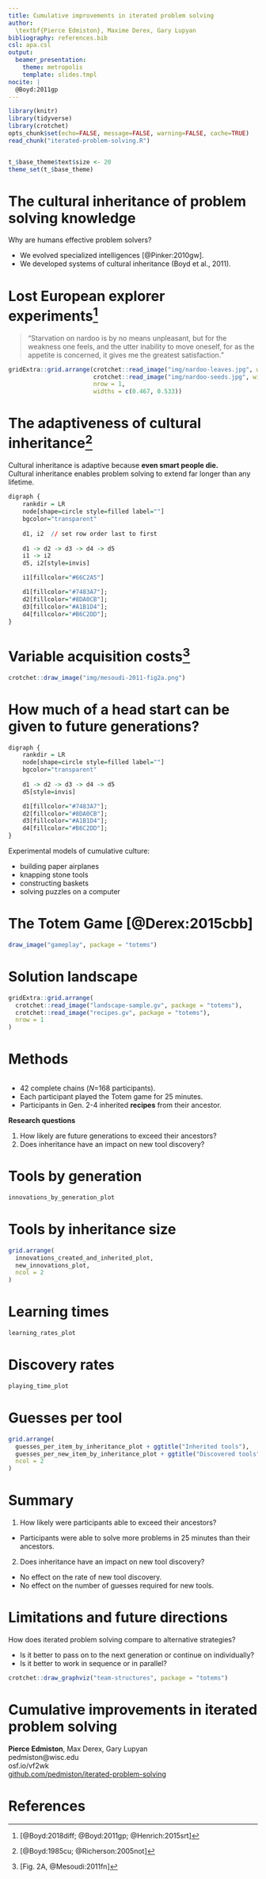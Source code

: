 ```yaml
---
title: Cumulative improvements in iterated problem solving
author: 
  \textbf{Pierce Edmiston}, Maxime Derex, Gary Lupyan
bibliography: references.bib
csl: apa.csl
output:
  beamer_presentation:
    theme: metropolis
    template: slides.tmpl
nocite: |
  @Boyd:2011gp
---
```

```r
library(knitr)
library(tidyverse)
library(crotchet)
opts_chunk$set(echo=FALSE, message=FALSE, warning=FALSE, cache=TRUE)
read_chunk("iterated-problem-solving.R")
```
```r
```
```r
t_$base_theme$text$size <- 20
theme_set(t_$base_theme)
```

# The cultural inheritance of problem solving knowledge

Why are humans effective problem solvers?

- We evolved specialized intelligences [@Pinker:2010gw].
- We developed systems of cultural inheritance (Boyd et al., 2011).

<!--
It seems relatively uncontroverial to say that humans are effective problem
solvers, but it is worth considering what the evidence actually is, that we are
good at problem solving. One way to think about it, from an evolutionary
perspective, is that our species, and no other, has been able to solve the
problems necessary for survival in nearly every terrestrial environment on the
planet. No other single species is able to do this. So what are the
explanations for why humans are so good at adaptive problem solving?

One answer to this question is that we evolved specialized intelligences. On
this view, we are effective problem solvers because our brains evolved so that
individuals could be smart and solve different kinds of problems on their own.

An alternative view is that we owe our success in problem solving in large
part to our systems of cultural inheritance. On this view, it's not our
ability to solve problems as individuals that is all that impressive.
Instead, it's our ability to copy other people that makes us adaptive
problem solvers. Humans may be smart, but cultures are smarter.
-->

# Lost European explorer experiments[^lostexplorer]

> "Starvation on nardoo is by no means unpleasant, but for the weakness one
  feels, and the utter inability to move oneself, for as the appetite is
  concerned, it gives me the greatest satisfaction."

```r
gridExtra::grid.arrange(crotchet::read_image("img/nardoo-leaves.jpg", width = 0.9),
                        crotchet::read_image("img/nardoo-seeds.jpg", width = 0.9),
                        nrow = 1,
                        widths = c(0.467, 0.533))
```

[^lostexplorer]: [@Boyd:2018diff; @Boyd:2011gp; @Henrich:2015srt]

<!--
A favorite source of evidence for why cultures are more adaptive than
individuals comes from what Rob Boyd has termed the Lost European explorer
experiments. This is where a group of intelligent and well-equipped
adventurers somehow gets stranded in a foreign land, and the test is whether
they can survive off the land long enough to make it back home. The irony of
these experiments is that the explorers often die right alongside indigenous
populations who have somehow figured out how to thrive in the same
environment.

An example of this is the Burke and Wills expedition across Australia. As they
ventured across inland Australia they were running out of supplies, but they
ran into a group of Aborigines that was surviving off the land just fine. They
saw that these Aborigines survived largely by eating an acquatic fern called
nardoo, pictured here. The Aborigines prepared this plant by mashing it into
a paste and forming it into little cakes. But all the explorers saw was that
the Aborigines were eating a lot of nardoo, and so they assumed it wasn't
harmful. It turns out that the food preparation process removed toxins from
the nardoo, and when eaten unprepared, it caused a form of thamine deficiency
that ultimately lead to their deaths.

Here is a passage from Wills diary shortly before he died, describing how
odd it was to die of starvation with a full belly.

> Starvation on nardoo is by no means unpleasant, but for the weakness one
  feels, and the utter inability to move oneself, for as the appetite is
  concerned, it gives me the greatest satisfaction.

The Lost European explorer experiments demonstrate that in some cases cultures
seem to be better at solving problems than any individual plopped down in the
same environmental conditions.
-->

# The adaptiveness of cultural inheritance[^br]

Cultural inheritance is adaptive because **even smart people die.**  
Cultural inheritance enables problem solving to extend far longer than any lifetime.  

```r
digraph {
    rankdir = LR
    node[shape=circle style=filled label=""]
    bgcolor="transparent"
    
    d1, i2  // set row order last to first
    
    d1 -> d2 -> d3 -> d4 -> d5
    i1 -> i2
    d5, i2[style=invis]

    i1[fillcolor="#66C2A5"]

    d1[fillcolor="#7483A7"];
    d2[fillcolor="#8DA0CB"];
    d3[fillcolor="#A1B1D4"];
    d4[fillcolor="#B6C2DD"];
}
```

[^br]: [@Boyd:1985cu; @Richerson:2005not]

<!--
Why is cultural inheritance adaptive? Why is it more beneficial to be able to
copy someone else than it is to be able to solve problems as individuals?

One of the basic arguments given for why cultural inheritance is adaptive is
that even smart people die. If you cannot copy, you can only accomplish so much
on your own in a single lifetime, no matter how smart you are. If you can copy,
you can instead spend your life improving what other people invented. What this
means is that problem solving can extend far longer than any single lifetime.
Eventually, cultures can solve problems that individuals cannot.

This argument makes sense to me, but it also assumes something that I think
should not be ignored, and that is that, on this view, problem solving is
relatively unaffected by cultural inheritance. A person in generation 1 has the
same problem solving capacity as a person in generation 4. All cultural
inheritance gives you is a head start or shortcut to individual learning.
-->

# Variable acquisition costs[^var]

```r
crotchet::draw_image("img/mesoudi-2011-fig2a.png")
```

[^var]: [Fig. 2A, @Mesoudi:2011fn]

<!--
There is some evidence to think that cultural inheritance should not accumulate
indefinitely. The main reason is that each new generation has more to learn.
Here's a figure showing the relationship between when a mathematical concept
was originally discovered and the age at which that concept is conventionally
learned. The basic idea is that masters students in mathematics, in their early
20s, are still learning ideas that may be over 100 years old.

If these variable acquisition costs constrain culutural accumulation, than we
might expect the benefits of cultural inheritance to diminish over generations.
Cultural inheritance may give a head start in the short run, but eventually
it has a diminishing return, and may not be helpful anymore.
-->

# How much of a head start can be given to future generations?

```r
digraph {
    rankdir = LR
    node[shape=circle style=filled label=""]
    bgcolor="transparent"
    
    d1 -> d2 -> d3 -> d4 -> d5
    d5[style=invis]

    d1[fillcolor="#7483A7"];
    d2[fillcolor="#8DA0CB"];
    d3[fillcolor="#A1B1D4"];
    d4[fillcolor="#B6C2DD"];
}
```

Experimental models of cumulative culture:

- building paper airplanes
- knapping stone tools
- constructing baskets
- solving puzzles on a computer

<!--
The purpose of my research was to better understand this question: how much
of a head start can be given to future generations?

The idea that each new generation is able to build upon the accomplishments
of the previous one is generally known as "cumulative culture". Cumulative
culture seems obvious looking around today. Technologies like cars, computers,
and spaceships are only possible because of generations of accumulated
innovations. But it's only recently that we have really tried to establish
good experimental models of cumulative culture. While we all may agree that
cumulative culture occurs at the longest timescales, it's still an open
question whether we learn anything about human problem solving by studying
cumulative culture at the shortest timescales.

Previous experiments investigating cumulative culture have used a number of
different experimental models. For example, if you watch someone build a paper
airplane and fly it, and then you attempt the same task, chances are you can
build a paper airplane that will fly a bit further than your ancestor, at least
through a handful of generations.

This sort of accumulation depends heavily on the task, of course. People
have also done experiments where participants learn how to knap stone tools,
which is a much more complicated task than building a paper airplane.
For these experiments, participants don't improve upon the stone tool design,
but we are able to better understand how reliably skills are passed on
to the next generation.

Most recently, experimental models of cumulative culture have started to
look more like cognitive psychology experiments in that they have people
solve puzzles on a computer where aspects of the problem solving task can
be more tightly controlled than in an experiment involving the creation
of physical artifacts.
-->

# The Totem Game [@Derex:2015cbb]

```r
draw_image("gameplay", package = "totems")
```

<!--
An example of this is the Totem game. In the Totem game, participants attempt
to build a totem pole first by combining these resources to make tools, and using
those tools to create other tools, and so on and so on, until they can chop
down a tree, and carve and paint a totem pole.

In this game, most of the combinations participants try do not yield new tools,
and so the test is how effectively participants can search the space of possible
combinations without making the same incorrect guesses over and over again.
-->

# Solution landscape

```r
gridExtra::grid.arrange(
  crotchet::read_image("landscape-sample.gv", package = "totems"),
  crotchet::read_image("recipes.gv", package = "totems"),
  nrow = 1
)
```

<!--
What makes this game interesting is that as tools are accumulated, the space
of possible combinations increases exponentially.

Here I'm showing the first 6 generations of tools, leading to the first axe,
which is required to make the simplest kind of totem pole. The landscape goes
on beyond this point, but in reality, in just 25 minutes, participants have
a hard time getting even this far.

On the right, I'm showing the recipes for the tools: the combinations of items
participants had to make in order to discover the tool. So first they had to
combine two stones to make a more refined rock, and a stone with an antler
to make a club, and so one. Some items could be refined all by themselves,
so you could break a branch off a tree, and refine a branch into a stick by
trying these items individually. Most tools involved the combination of between
2 and 3 items.

Presumably, with more items, the game gets harder and harder, so we can ask
how individuals who inherit a bunch of items from an ancestor are able to
exceed them. Are they able to overcome the acquisition cost of recreating
the previous tools?
-->

# Methods

```r
```

- 42 complete chains (_N_=168 participants).
- Each participant played the Totem game for 25 minutes.
- Participants in Gen. 2-4 inherited **recipes** from their ancestor.

**Research questions**

1. How likely are future generations to exceed their ancestors?
2. Does inheritance have an impact on new tool discovery?

<!--
In this experiment, we recruited 168 participants and assigned them to 42
complete four-generation chains. Each participant played the Totem game for 25
minutes. Participants in Generation 2 through 4 started off with the
**recipes** for all tools discovered by their ancestor. So they could see
which tools their ancestors had discovered, and they could click on them
to see the combinations that created them.

This is important because by inheriting the recipes, and not the tools,
the first thing each participant had to do was recreate the tools discovered
by their ancestor before they could attempt any new tools.

My main research question was how learning from someone else's successes was
different than discovering the same tools individually. I asked this in two
ways.

First, I asked how likely future generations are to exceed their ancestors.
After recreating the previous tools, can they continue on and discover new
ones, or do they just become stuck because they have too many items.

Second, I asked whether inheriting has any impact on new tool discovery, so
after recreating tools discovered by someone else, is your rate of new tool
discovery affected?
-->

# Tools by generation

```r
innovations_by_generation_plot
```

<!--
First I'll just show you the results by generation. So here each thin line is a
chain, and you can see that each generation tended to discover more tools in 25
minutes than their ancestor.

You can see that this is a quadratic fit, indicating that later generations had
a harder time exceeding their ancestors than earlier generations.
-->

# Tools by inheritance size

```r
grid.arrange(
  innovations_created_and_inherited_plot,
  new_innovations_plot,
  ncol = 2
)
```

<!--
Next I'm going to show you the same data, but this time based on the number
of inherited items, rather than by generation. The reason is that there is
no difference between a second generation participant inheriting 6 tools and
a fourth generation participant inheriting the same 6 tools.

On the left you can see the relationship between number of items inherited
and number to tools discovered. The dotted line is a reference line with a
slope of 1, so people who fall along that line recreated the tools they
inherited but were unable to create any new tools. As you can see, most of
the points are above the line, but to get a better sense of the relationship,
look on the right, where the same reference line is now horizontal, and you
can see the negative slope best fit line, indicating that as participants
inherited more tools, they had a harder time exceeding those tools.
-->

# Learning times

```r
learning_rates_plot
```

<!--
Now I want to dig in to what explains why inheriting more tools seemed to
decrease future problem solving ability.

The first way to do this is to take into account how much time in the 25 minute
session participants spent recreating existing tools as opposed to discovering
new ones.

Here I'm showing you the relationship between the size of the inheritance,
and the amount of time spent recreating the inherited tools, and you can see
the expected positive relationship, indicating that more tools took proportionally
longer to recreate.
-->

# Discovery rates

```r
playing_time_plot
```

<!--
Now we can ask how effectively participants were able to discover new tools
taking into account how much time it took them to recreate the old tools.

Here I'm showing that people who had more time to discover new tools tended
to discover more tools, but what's interesting is that the slope of this line
does not vary based on the number of tools that were inherited. That suggests
that even participants who inherited a bunch of tools were not any slower
at discovering new tools, they just had less time to do so.
-->

# Guesses per tool

```r
grid.arrange(
  guesses_per_item_by_inheritance_plot + ggtitle("Inherited tools"),
  guesses_per_new_item_by_inheritance_plot + ggtitle("Discovered tools"),
  ncol = 2
)
```

<!--
The last analysis I'll show breaks things down further by the number of guesses
made for each tool. In the previous analyses, I treated all tools the same,
but here I'm saying, for each tool, from the moment at which the tool was available
to be discovered, how many guesses did it take to discover it.

Here I've split things up based on whether the tool was inherited from an ancestor,
or it had to be discovered new. So on the left, you can see the benefit of inheriting.
Each line is a tool, and participants who inherited the recipes for those tools
were able to recreate those tools very quickly.

But the interesting test is on the right. Here I'm asking whether learning from
someone else's solutions gave you any sort of insight into the discovery of new
tools as opposed to discovering all tools on your own. The lack of an effect
here is interesting because it indicates that inheriting from an ancestor does
not have an impact on future problem solving.
-->

# Summary

1. How likely were participants able to exceed their ancestors?
  - Participants were able to solve more problems in 25 minutes than their ancestors.
2. Does inheritance have an impact on new tool discovery?
  - No effect on the rate of new tool discovery.
  - No effect on the number of guesses required for new tools.

<!--
To wrap things up, I found that participants were able to solve more problems in 25 minutes
than their ancestors. This type of iterated problem solving is known to be an important
factor in human evolution, and here we've added to our understanding of how problem solving
knowledge accumulates over generations.

To me the more interesting question is whether we can detect an impact of inheritance on
new tool discovery. However, we didn't find any effects on the rate of new tool discovery,
and neither did we find an effect on the number of guesses required for new tools.
-->

# Limitations and future directions

How does iterated problem solving compare to alternative strategies?

- Is it better to pass on to the next generation or continue on individually?
- Is it better to work in sequence or in parallel?

```r
crotchet::draw_graphviz("team-structures", package = "totems")
```

<!--
This work is just starting, I want to briefly mention some of the other
questions we have using this paradigm. The main limitation to me is that we
might get more understanding about iterated problem solving if we compare an
iterated strategy to alternative ways of solving the same set of problems. That
allows us to answer questions like: Is it better to pass on to the next
generation or continue on individually? and Is it better to work in sequence or
in parallel?

I have some of these results, but didn't have time to talk about them here,
so if you are interested in them, please feel free to ask me about them after.
-->

# Cumulative improvements in iterated problem solving

**Pierce Edmiston**, Max Derex, Gary Lupyan  
pedmiston@wisc.edu  
osf.io/vf2wk  
[github.com/pedmiston/iterated-problem-solving](https://github.com/pedmiston/iterated-problem-solving)

# References {.allowframebreaks}

\setlength{\parindent}{-0.2in}
\setlength{\leftskip}{0.25in}
\noindent
\footnotesize
